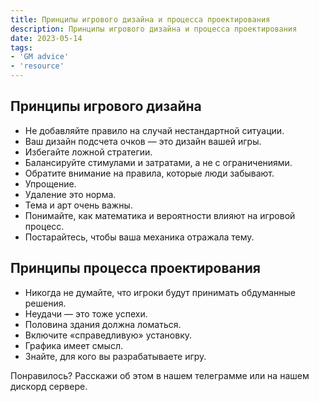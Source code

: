 ```yaml
---
title: Принципы игрового дизайна и процесса проектирования
description: Принципы игрового дизайна и процесса проектирования
date: 2023-05-14
tags:
- 'GM advice'
- 'resource'
---
```



## Принципы игрового дизайна

- Не добавляйте правило на случай нестандартной ситуации.
- Ваш дизайн подсчета очков — это дизайн вашей игры.
- Избегайте ложной стратегии.
- Балансируйте стимулами и затратами, а не с ограничениями.
- Обратите внимание на правила, которые люди забывают.
- Упрощение.
- Удаление это норма.
- Тема и арт очень важны.
- Понимайте, как математика и вероятности влияют на игровой процесс.
- Постарайтесь, чтобы ваша механика отражала тему.

## Принципы процесса проектирования

- Никогда не думайте, что игроки будут принимать обдуманные решения.
- Неудачи — это тоже успехи.
- Половина здания должна ломаться.
- Включите «справедливую» установку.
- Графика имеет смысл.
- Знайте, для кого вы разрабатываете игру.

Понравилось? Расскажи об этом в нашем телеграмме или на нашем дискорд сервере.  